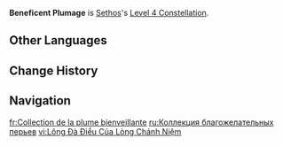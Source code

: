 {{Constellation Infobox
|image         = Constellation Beneficent Plumage.png
|character     = Sethos
|level         = 4
|description   = When a [[Royal Reed Archery|Shadowpiercing Shot]] or [[Secret Rite: Twilight Shadowpiercer|Dusk Bolt]] strikes 2 or more opponents, all nearby party members gain 80 [[Elemental Mastery]] for 10s.
|scale_att1    = 
|scale_att2    = 
|utility1      = Elemental Mastery
|utility2      = 
}}
'''Beneficent Plumage''' is [[Sethos]]'s [[Level 4 Constellation]].
<!--
==Gameplay Notes==
--><!--
==Preview==
{Preview
|file = Beneficent Plumage Preview
}
-->
==Other Languages==
{{Other Languages
|en       = Beneficent Plumage
|zhs      = 真念鸵羽集
|zhs_rm   = Zhēnniàn Tuóyǔ Jí
|zht      = 真念鴕羽集
|zht_rm   = Zhēnniàn Tuóyǔ Jí
|zh_tl    = 
|ja       = 真実のプリュマージュ
|ja_rm    = Shinjitsu no Puryumaaju
|ja_tl    = Plumage of Truth
|ko       = 자비로운 타조 깃털
|ko_rm    = 
|ko_tl    = 
|es       = Colección de las plumas casuarias
|es_tl    = Collection of the Cassowary Feathers
|fr       = Collection de la plume bienveillante
|fr_tl    = Collection of the Benevolent Feather
|ru       = Коллекция благожелательных перьев
|ru_tl    = Collection of Benevolent Feathers
|th       = Beneficent Plumage
|vi       = Lông Đà Điểu Của Lòng Chánh Niệm
|vi_tl    = 
|de       = Sammlung der wohlwollenden Federn
|de_tl    = Collection of Beneficent Feathers
|id       = Beneficent Plumage
|pt       = Coleção das Penas Reais do Avestruz
|pt_tl    = 
|tr       = Uğurlu Tüyler
|tr_tl    = Auspicious Feathers
|it       = Piume benevole
|it_tl    = 
}}

==Change History==
{{Change History|4.7}}

==Navigation==
{{Talent Navbox|Sethos}}

[[fr:Collection de la plume bienveillante]]
[[ru:Коллекция благожелательных перьев]]
[[vi:Lông Đà Điểu Của Lòng Chánh Niệm]]